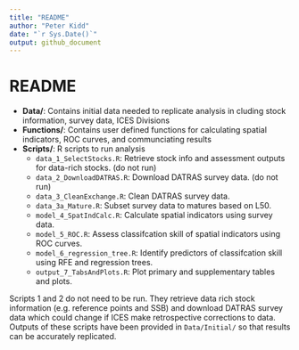 ```yaml
---
title: "README"
author: "Peter Kidd"
date: "`r Sys.Date()`"
output: github_document
---
```


# README

- **Data/**: Contains initial data needed to replicate analysis in cluding stock information, survey data, ICES Divisions
- **Functions/**: Contains user defined functions for calculating spatial indicators, ROC curves, and communciating results
- **Scripts/**: R scripts to run analysis
  - `data_1_SelectStocks.R`: Retrieve stock info and assessment outputs for data-rich stocks. (do not run)
  - `data_2_DownloadDATRAS.R`: Download DATRAS survey data. (do not run)
  - `data_3_CleanExchange.R`: Clean DATRAS survey data.
  - `data_3a_Mature.R`: Subset survey data to matures based on L50.
  - `model_4_SpatIndCalc.R`: Calculate spatial indicators using survey data.
  - `model_5_ROC.R`: Assess classifcation skill of spatial indicators using ROC curves.
  - `model_6_regression_tree.R`: Identify predictors of classifcation skill using RFE and regression trees.
  - `output_7_TabsAndPlots.R`: Plot primary and supplementary tables and plots.
  
Scripts 1 and 2 do not need to be run. They retrieve data rich stock information (e.g. reference points and SSB) and download DATRAS survey data which could change if ICES make retrospective corrections to data. Outputs of these scripts have been provided in `Data/Initial/` so that results can be accurately replicated.
